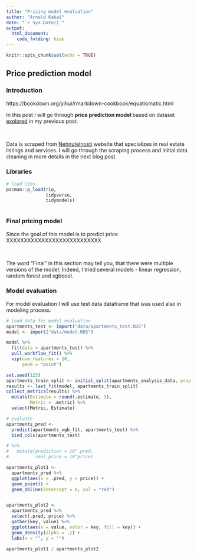 ```yaml
---
title: "Pricing model evaluation"
author: "Arnold Kakaš"
date: "`r Sys.Date()`"
output: 
  html_document:
    code_folding: hide
---
```


```r
knitr::opts_chunk$set(echo = TRUE)
```

## Price prediction model

### Introduction
https://bookdown.org/yihui/rmarkdown-cookbook/equatiomatic.html

In this post I will go through <strong> price prediction model </strong> based on dataset [explored]() in my previous post.

<br>

Data is scraped from [Nehnutelnosti](https://www.nehnutelnosti.sk/) website that specializes in real estate listings and services. I will go through the scraping process and initial data cleaning in more details in the next blog post.


### Libraries
```r
# load libs
pacman::p_load(rio, 
               tidyverse,
               tidymodels)
               
```


### Final pricing model
Since the goal of this model is to predict price XXXXXXXXXXXXXXXXXXXXXXXXXXX

<br>

The word "Final" in this section may tell you, that there were multiple versions of the model. Indeed, I tried several models - linear regression, random forest and xgboost. 

### Model evaluation

For model evaluation I will use test data dataframe that was used also in modeling process.
```r
# load data for model evaluation
apartments_test <- import("data/apartments_test.RDS")
model <- import("data/model.RDS")
```


```r
model %>%
  fit(data = apartments_test) %>%
  pull_workflow_fit() %>%
  vip(num_features = 10,
      geom = "point")
```

```r
set.seed(123)
apartments_train_split <- initial_split(apartments_analysis_data, prop = 0.8, strata = price)
results <- last_fit(model, apartments_train_split)
collect_metrics(results) %>%
  mutate(Estimate = round(.estimate, 3),
         Metric = .metric) %>% 
  select(Metric, Estimate) 

```

```r
# evaluate
apartments_pred <-
  predict(apartments_xgb_fit, apartments_test) %>%
  bind_cols(apartments_test)

# %>% 
#   mutate(prediction = 10^.pred,
#          real_price = 10^price)

apartments_plot1 <-
  apartments_pred %>%
  ggplot(aes(x = .pred, y = price)) +
  geom_point() +
  geom_abline(intercept = 0, col = "red")


apartments_plot2 <-
  apartments_pred %>%
  select(.pred, price) %>%
  gather(key, value) %>%
  ggplot(aes(x = value, volor = key, fill = key)) +
  geom_density(alpha = .2) +
  labs(x = "", y = "")

apartments_plot1 / apartments_plot2
```